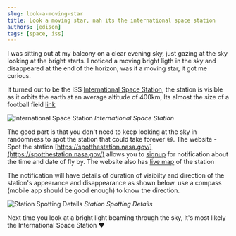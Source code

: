 ```yaml
---
slug: look-a-moving-star
title: Look a moving star, nah its the international space station 
authors: [edison]
tags: [space, iss]
---
```


I was sitting out at my balcony on a clear evening sky, just gazing at the sky looking at the bright starts. I noticed a moving bright ligth in the sky and disappeared at the end of the horizon, was it a moving star, it got me curious.

It turned out to be the ISS [International Space Station](https://www.nasa.gov/reference/international-space-station/), the station is visible as it orbits the earth at an average altitude of 400km, Its almost the size of a football field [link](https://www.nasa.gov/image-article/comparison-of-size-of-international-space-station/)

![International Space Station](./img/iss.jpg)
*International Space Station*

The good part is that you don't need to keep looking at the sky in randomness to spot the station that could take forever 😃. The website - Spot the station  [https://spotthestation.nasa.gov/](https://spotthestation.nasa.gov/) allows you to [signup](https://spotthestation.nasa.gov/signup.cfm) for notification about the time and date of fly by. The website also has [live map](https://spotthestation.nasa.gov/tracking_map.cfm) of the station

The notification will have details of duration of visibilty and direction of the station's appearance and disappearance as shown below. use a compass (mobile app should be good enough) to know the direction.

![Station Spotting Details](./img/iss-spotting-info.PNG)
*Station Spotting Details*

Next time you look at a bright light beaming through the sky, it's most likely the International Space Station ❤️
